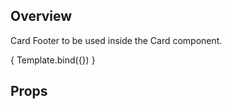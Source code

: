 

<Meta 
    title="Components/Card/CardFooter" 
    component={CardFooter}
/>


<HeaderSimple title='CardFooter' />

## Overview

Card Footer to be used inside the Card component.

<Canvas>
    <Story
    name = "Overview"
    args = {{
        children: 'Home, removals'
    }}>
        { Template.bind({}) }
    </Story>
</Canvas>

## Props

<ArgsTable story="Overview" />